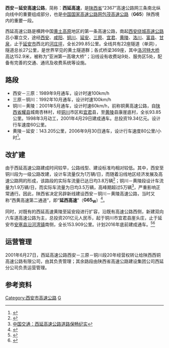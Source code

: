 {{中国高速公路信息框
| 编号 = G65
| 名称 = 西安－延安高速公路
| 地圖 = 
| 路線簡稱 = 西延
| 最近通車日期 = 2006年9月30日
| 规划总里程 = 299.85
| 起點 = [[西安绕城高速|西安绕城高速]]吕小寨立交
| 終點 = [[延安市|延安市]][[宝塔区|宝塔区]]河庄坪
| 出口處數 = 
| 服务区数 = 5
}}
{{关于|[[包茂高速公路|G65]]的西安至延安段|[[包茂高速公路|G65]]同路段的并行线|延西高速公路}}
'''西安－延安高速公路'''，简称：'''西延高速'''，是[[陕西省|陕西省]]“2367”高速公路网三条南北纵向线中的重要组成部分，也是[[中国国家高速公路网|中国国家高速公路网]][[包茂高速公路|包茂高速公路]]（'''G65'''）陕西境内的重要一段。

西延高速公路是横跨中国[[黄土高原|黄土高原]]地区的第一条高速公路，南起[[西安绕城高速公路|西安绕城高速公路]]吕小寨立交，途经[[西安|西安]]、[[咸阳|咸阳]]、[[铜川|铜川]]、[[延安|延安]]、[[三原|三原]]、[[宜君|宜君]]、[[黄陵|黄陵]]、[[洛川|洛川]]、[[富县|富县]]、[[甘泉|甘泉]]，止于[[延安市|延安市]]西北的[[河庄坪|河庄坪]]，全长299.85公里。全线共有22座隧道（单洞），隧道总长27公里，是世界罕见的黄土隧道群；各式桥梁369座，其中[[洛河特大桥|洛河特大桥]]高达152.9米，被称为“亚洲第一高墩大桥”；沿线设有收费站9处、服务区5处，配备有完善的交通、通讯及收费系统等设施。

== 路段 ==
* 西安－三原：1989年9月通车，设计时速100km/h
* 三原－铜川：1992年10月通车，设计时速100km/h
* 铜川－黄陵：2001年5月通车，设计时速60km/h，前称铜黄高速公路，自[[陕西省|陕西省]][[耀县|耀县]]城南杏林村，经[[铜川|铜川]]市区和[[宜君|宜君]]县，至[[黄陵|黄陵]]县康崖底村，全长93.85公里。1998年3月动工，2001年4月29日建成通车。总投资19.34亿元。设计行车速度60公里。
* 黄陵－延安：143.205公里，2006年9月30日通车，设计行车速度80公里/小时<ref>{{cite web|url=http://news.sina.com.cn/c/2006-10-01/004810149273s.shtml|title=陕西黄陵至延安高速通车|date=2006年10月1日|publisher=新浪网|access-date=2015-03-09|archive-date=2019-01-23|archive-url=https://web.archive.org/web/20190123220646/http://news.sina.com.cn/c/2006-10-01/004810149273s.shtml|dead-url=no}}</ref>。

== 改扩建 ==
由于西延高速公路建成时间较早，公路线型、建设标准均相对较低。其中，西安至铜川段为一级公路改建，设计车流量仅为1万辆/日，而随着沿线地区经济发展及高速公路网的形成，该路段的实际车流量已达日均3.8万辆<ref>{{Cite web |url=http://news.163.com/10/0514/04/66KA6NC8000146BD.html |title=网易：西铜高速大规模“整容” |access-date=2012-03-19 |archive-url=https://web.archive.org/web/20150113005128/http://news.163.com/10/0514/04/66KA6NC8000146BD.html |archive-date=2015-01-13 |dead-url=yes }}</ref>；铜川－黄陵段设计车流量为1.9万辆/日，而实际车流量为日均3.5万辆，高峰期超过5万辆<ref>[http://jt.china.com.cn/news/NewsImgInfo.aspx?id=48631 中国交通：西延高速公路道路保畅纪实]</ref>，严重影响正常通行。因此，陕西省决定另辟新线建设西安－铜川－黄陵高速公路，当时又称“西黄高速第二通道”，即“'''延西高速'''”（'''G65<sub>W</sub>'''）<ref>{{Cite web |url=http://news.sina.com.cn/o/2008-11-27/041614791244s.shtml |title=新浪网：西黄高速第二通道昨开建 |access-date=2012-03-19 |archive-date=2016-03-04 |archive-url=https://web.archive.org/web/20160304222408/http://news.sina.com.cn/o/2008-11-27/041614791244s.shtml |dead-url=no }}</ref>。

同时，对既有的西延高速黄陵至延安段进行扩容，沿既有高速公路西侧，新建双向六车道高速公路为主，总投资201亿元人民币，起于铜川市宜君县崖头庄，止于延安市[[安塞县|安塞县]][[沿河湾镇|沿河湾镇]]南侧，全长153.909公里。计划2016年底前建成通车。<ref>{{cite web|url=http://news.hsw.cn/system/2014/02/28/051868257.shtml|title=黄陵至延安高速将增双向六车道 2016年前建成通车|author=杜鹃|date=2014-02-28|publisher=华商网|access-date=2015-10-31|archive-date=2016-03-04|archive-url=https://web.archive.org/web/20160304120542/http://news.hsw.cn/system/2014/02/28/051868257.shtml|dead-url=no}}</ref><ref>{{cite web|url=http://www.sn.xinhuanet.com/2014-03/11/c_119701894.htm|title=黄陵至延安高速公路扩能项目计划2015年建成通车|author=张黎娜 徐成英|date=2014-03-11|publisher=西安新闻网|deadurl=yes|archiveurl=https://web.archive.org/web/20141025191047/http://www.sn.xinhuanet.com/2014-03/11/c_119701894.htm|archivedate=2014-10-25|df=|access-date=2015-10-31}}</ref>

== 运营管理 ==
2001年6月27日，西延高速公路西安－三原－铜川段20年经营权转让给陕西西铜高速公路有限公司，由其负责管理；其余路段由陕西省高速公路建设集团公司西延分公司负责运营管理。

== 参考资料 ==
{{reflist}}

{{延安主要道路}}
{{陕西高速公路}}

[[Category:西安市高速公路|Category:西安市高速公路]]
[[Category:延安市高速公路|G]]